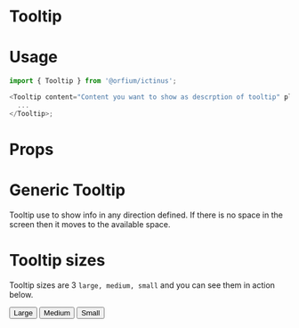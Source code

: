 
<Meta title="Design System/Tooltip" component={Tooltip} />

# Tooltip

# Usage

```js
import { Tooltip } from '@orfium/ictinus';

<Tooltip content="Content you want to show as descrption of tooltip" placement={'right'}>
  ...
</Tooltip>;
```

# Props

<Props of={Tooltip} />

# Generic Tooltip

Tooltip use to show info in any direction defined. If there is no space in the screen then it moves to the available space.

<Preview>
  <Story name="Generic Tooltip">
    <TooltipShowcase />
  </Story>
</Preview>

# Tooltip sizes

Tooltip sizes are 3 `large, medium, small` and you can see them in action below.

<Preview>
  <Story name="Tooltip sizes">
    <Stack>
      <Tooltip id={'right1'} size={'large'} content="By hover here you can see useful info" placement={'right'}>
        <button>Large</button>
      </Tooltip>
      <Tooltip id={'right2'} size={'medium'} content="By hover here you can see useful info" placement={'right'}>
        <button>Medium</button>
      </Tooltip>
      <Tooltip id={'right3'} size={'small'} content="By hover here you can see useful info" placement={'right'}>
        <button>Small</button>
      </Tooltip>
    </Stack>
  </Story>
</Preview>
